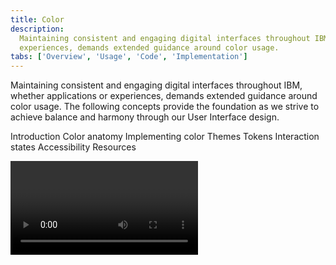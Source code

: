 ```yaml
---
title: Color
description:
  Maintaining consistent and engaging digital interfaces throughout IBM, whether applications or
  experiences, demands extended guidance around color usage.
tabs: ['Overview', 'Usage', 'Code', 'Implementation']
---
```



<PageDescription>

Maintaining consistent and engaging digital interfaces throughout IBM, whether applications or
experiences, demands extended guidance around color usage. The following concepts provide the
foundation as we strive to achieve balance and harmony through our User Interface design.

</PageDescription>

<AnchorLinks>

<AnchorLink>Introduction</AnchorLink>
<AnchorLink>Color anatomy</AnchorLink>
<AnchorLink>Implementing color</AnchorLink>
<AnchorLink>Themes</AnchorLink>
<AnchorLink>Tokens</AnchorLink>
<AnchorLink>Interaction states</AnchorLink>
<AnchorLink>Accessibility</AnchorLink>
<AnchorLink>Resources</AnchorLink>

</AnchorLinks>

<Video title="Color Overview" vimeoId="281513790" />

<br />

<br />

## Introduction

Application of the color palette brings a unified and recognizable consistency to IBM's array of
digital products and interfaces. This consistency is grounded in a set of well-defined rules about
how to work with the Carbon component library in the context of dark and light themes.

<GifPlayer color="dark">

![6 screenshots showing a range of color schemes and considerations for text and data visualizations](/guidelines/color/introduction.gif)
![UI color alternatives](/guidelines/color/introduction.jpeg)

</GifPlayer>

## Color anatomy

Carbon’s default themes are derived from the IBM Design Language color palette. The neutral gray
family is dominant in the default themes, making use of subtle shifts in value to organize content
into distinct zones.

The core blue family serves as the primary action color across all IBM products and experiences.
Additional colors are used sparingly and purposefully.

<div>
  <ColorGrid colorFamily="blue" />
  <ColorGrid colorFamily="gray" />
</div>

<ColorGrid colorFamily="alerts" style={{ marginTop: '2rem' }} />
<Caption>Alert Colors</Caption>

### Layering model

Colors in the neutral gray palette are layered on top of each other to create depth and spatial
associations. The layering model defines the logic of how colors stack on top of each other in a UI
when using the Carbon themes. Aspects of the layering model are built directly into the themes,
color tokens, and components.

The layering model differs between the _light_ and _dark_ themes.

- In the light themes, layers alternate between White and Gray 10 with each added layer.
- In the dark themes, layers become one step lighter with each added layer.

<Row>
<Column colLg={12}>

![Layering model for light themes](/guidelines/color/color-layering-model.png)

</Column>
</Row>

<Caption>Layering model for the White theme (left) and Gray 100 theme (right)</Caption>

<br />{' '}

## Implementing color

Carbon uses tokens and themes to manage color. Tokens are role-based, and themes specify the color
values that serve those roles in the UI.

| Term    | Definition                                                                                                                                                                      |
| ------- | ------------------------------------------------------------------------------------------------------------------------------------------------------------------------------- |
| _Theme_ | A theme is a collection of colors designed to create a specific aesthetic. Themes control the color value assigned to a token. For example, Gray 100 theme.                     |
| _Token_ | A token is the role-based identifier that assigns a color. Unlike hex codes, tokens apply universally across themes. For example, `$layer`, `$border-subtle`, `$support-error`. |
| _Role_  | A role is the systematic usage of a color assigned to a token. Roles cannot be changed between themes.                                                                          |
| _Value_ | A value is the unique visual attribute (hex code, rgba value) assigned to a token through the use of themes.                                                                    |

## Themes

Themes serve as an organizational framework for color in Carbon, with each theme based on a specific
primary background color. And they actually get their names from their background color. There are
two default _light_ themes and two default _dark_ themes.

The light themes are based on White and Gray 10 backgrounds, and the dark themes use Gray 100 and
Gray 90 backgrounds. Within each theme, the values for the universal color tokens use the primary
background color as the base of its layering model.

<Grid condensed className={styles['color-block']}>
<Column sm={1} md={1} lg={2}>

<div className="cds--aspect-ratio cds--aspect-ratio--1x1">
  <div
    className={clsx(
      'cds--aspect-ratio--object',
      styles['color-square'],
      styles['color-square--white']
    )}
  >
    White
  </div>
</div>

<Caption>Light</Caption>

</Column>
<Column sm={1} md={1} lg={2}>

<div className="cds--aspect-ratio cds--aspect-ratio--1x1">
  <div
    className={clsx(
      'cds--aspect-ratio--object',
      styles['color-square'],
      styles['color-square--gray-10']
    )}
  >
    Gray 10
  </div>
</div>

</Column>
<Column sm={1} md={1} lg={2}>

<div className="cds--aspect-ratio cds--aspect-ratio--1x1">
  <div
    className={clsx(
      'cds--aspect-ratio--object',
      styles['color-square'],
      styles['color-square--gray-100']
    )}
  >
    Gray 100
  </div>
</div>

<Caption>Dark</Caption>

</Column>
<Column sm={1} md={1} lg={2}>

<div className="cds--aspect-ratio cds--aspect-ratio--1x1">
  <div
    className={clsx(
      'cds--aspect-ratio--object',
      styles['color-square'],
      styles['color-square--gray-90']
    )}
  >
    Gray 90
  </div>
</div>

</Column>
</Grid>

<br />
<Title> Global background colors </Title>

| Theme    | Primary background      | Token         | Hex value |                                             |
| -------- | ----------------------- | ------------- | --------- | ------------------------------------------: |
| White    | Global Background Light | `$background` | `#ffffff` |  <ColorBlock size="xs">#ffffff</ColorBlock> |
| Gray 10  | Global Background Light | `$background` | `#f4f4f4` | <ColorBlock  size="xs">#f4f4f4</ColorBlock> |
| Gray 90  | Global Background Dark  | `$background` | `#262626` | <ColorBlock  size="xs">#282828</ColorBlock> |
| Gray 100 | Global Background Dark  | `$background` | `#161616` | <ColorBlock  size="xs">#171717</ColorBlock> |

<br />

### Light themes

There are two light themes in Carbon: White and Gray 10. For enabled UI colors light themes
primarily use the color range of White to Gray 20, and for text and icons uses the color range
between Gray 100 and Gray 60.

All of the themes are available in
[Design kits](https://carbondesignsystem.com/designing/kits/sketch/).

#### Layering model

In the light themes, layers alternate between White and Gray 10.

- **White theme**: uses White as the global background color and is layered first with components
  using Gray 10 backgrounds. The second layer uses White and the third layer used Gray 10.
- **Gray 10 theme:** uses Gray 10 as the global background color and is layered first with
  components using White backgrounds. The second layer uses Gray 10 and the third layer used White.

<Tabs>

<Tab label="White">

![A dashboard in the white theme](/guidelines/color/color-overview-themes-white.png)

</Tab>

<Tab label="Gray 10">

![A dashboard in the Gray 10 theme](/guidelines/color/color-overview-themes-gray10.png)

</Tab>

</Tabs>

<DoDontRow>
  <DoDont caption="Gray 10 dropdown on White background." colLg={6}>

![Gray 10 dropdown on White background.](/guidelines/color/Light_theme_01.png)

  </DoDont>
<DoDont type="dont" colLg={6} caption="Avoid use of midtones.">

![Gray 10 dropdown on a Gray 20 background](/guidelines/color/Light_theme_04.png)

  </DoDont>
</DoDontRow>

<br />

### Dark themes

There are two dark themes: Gray 90 and Gray 100. For enabled UI colors, dark themes primarily use
the color range of Gray 100 through Gray 70, and for text and icons uses the color range between
White and Gray 50.

All of the themes are available in
[Design kits](https://carbondesignsystem.com/designing/kits/sketch/).

#### Layering model

In the dark themes, layers become one step lighter with each added layer.

- **Gray 90 theme**: uses Gray 90 as the global background color and is layered first with
  components using Gray 80 backgrounds. The second layer uses Gray 70 and the third layer used
  Gray 60.
- **Gray 100 theme:** uses Gray 100 as the global background color and is layered first with
  components using Gray 90 backgrounds. The second layer uses Gray 80 and the third layer used
  Gray 70.

<Tabs>

<Tab label="Gray 90">

![A dashboard in the Gray 90 theme](/guidelines/color/color-overview-themes-gray90.png)

</Tab>

<Tab label="Gray 100">

![A dashboard in the Gray 100 theme](/guidelines/color/color-overview-themes-gray100.png)

</Tab>

</Tabs>

<DoDontRow>
  <DoDont
    colLg={6}
    caption="Gray 90 dropdown on Gray 100 background.">

![Gray 90 dropdown on Gray 100 background](/guidelines/color/Dark_theme_01_new.png)

  </DoDont>
 <DoDont type="dont" colLg={6} caption="Do not apply components that are darker than the background unless using high-contrast mode.">

![Gray 100 dropdown on Gray 90 background](/guidelines/color/Dark_theme_04_new.png)

  </DoDont>
</DoDontRow>

<br />

### High contrast moments

In some cases, it is helpful to apply light components to dark backgrounds or dark components to
light backgrounds. This technique is useful to focus attention or create visual tension. Some high
contrast moments are baked into the themes by using the `inverse` tokens, like the tooltip
component. Other times high contrast moments can be achieved through applying
[inline theming](/guidelines/color/implementation#inline-theming) for instances like a dark UI Shell
Header with a light theme page.

<DoDontRow>
  <DoDont colLg={6}>

![High contrast example in a light theme.](/guidelines/color/High_contrast_01.png)

  </DoDont>
  <DoDont colLg={6}>

![High contrast example in a dark theme.](/guidelines/color/High_contrast_02.png)

  </DoDont>
</DoDontRow>

<br />

## Tokens

Tokens are method of applying color in a consistent, reusable, and scalable way. They help us
abstract how we use color from the values themselves. They are used in place of hard coded values,
like hex codes. Tokens allow for value changes to be made at scale, making design language changes
easy to implement, as well as making possible color functionalities like inline theming and light or
dark mode.

Each token is assigned a role and a value. The role determines what element to apply a token too and
the value is the actual color (hex code) that appears in the assigned theme. Color token names and
roles are the same across themes, only the assigned value will change with the theme. For example,
under the hood the `$text-secondary` token can dynamically map to `Gray 70` or `Gray 30` depending
on the theme.

See the [color usage](/guidelines/color/usage) tab for the full list of color tokens.

### Token names

For quick reference, the role of a token is represented in the token name itself to help you
correctly apply tokens. The first part of the token name references the general UI element the color
is being applied to, like `background`, `text`, or `border`. The second part of token name will
specify its unique role within the element group like `$border-subtle` or `$text-primary`.
Additionally, some tokens include aninteraction state at the end, like `$background-hover`.

<Row>
<Column colLg={12}>

![Generic text input showing same tokens assigned for White and Gray 100 themes.](/guidelines/color/color-overview-tokens.png)

</Column>
</Row>

<Caption>
  Color tokens for components are the same across themes as shown by this text input using the White
  theme (left) and Gray 100 theme (right).
</Caption>

<br />

### Core tokens

Color tokens that can be applied across components are called _core tokens_. There are ten main
groups of core color tokens. They are grouped by the common UI element that they are applied to.
Token groups makes it easier to find and apply color tokens. Interaction state tokens are included
in the group along side their enabled state tokens. There are a few core tokens that do not belong
to the a group and stand as individual tokens like `$overlay`, `$highlight`, and `$interactive`.

Some core tokens are part of an additional token group called _layering tokens_. These tokens are
used to implement the layering model onto components. For more information, see the
[Implementation tab](/guidelines/color/implementation#layer-tokens).

| Token group | Applied to                                                                          |
| ----------- | ----------------------------------------------------------------------------------- |
| Background  | Page or primary backgrounds                                                         |
| Layer       | Stacked backgrounds (includes layering tokens)                                      |
| Field       | Form and input backgrounds (includes layering tokens)                               |
| Border      | Dividers, rules, and borders between and around elements (includes layering tokens) |
| Text        | Type and type styles                                                                |
| Link        | Standalone and inline links                                                         |
| Icon        | Icons and pictograms                                                                |
| Support     | Notification elements and status indicators                                         |
| Focus       | Focus states                                                                        |
| Skeleton    | Skeleton states                                                                     |

<br />

### Component tokens

Some components have their own specific color tokens, known as _component tokens_. They represent
the properties associated with a particular component. They are not global tokens like the core
tokens and should never be used for anything other than their own component. For a full list for
component tokens see the [color usage](/guidelines/color/usage) tab.

To see how the tokens are applied in the components themselves, visit the component’s style page.

- [Button](/components/button/style#color)
- [Tag](/components/tag/style#color)
- [Notification](/components/notification/style#color)

## Interaction states

In addition to the core set of enabled-state tokens, there are five other interaction states defined
with tokens for each theme. Interaction tokens are signified by the addition of a state name added
to the end of the base token name. For example, the `$background` hover state token is
`$background-hover`.

The color layering model for interaction tokens is as follows:

- For values between Black and Gray 70, interaction gets lighter.
- For values between Gray 60 and White, interaction gets darker.

<Row>
<Column colLg={12}>

![Hover states palette](/guidelines/color/color-overview-interactive.png)

</Column>
</Row>

<br />

### Hover

Hover is a subtle visual change that appears when a mouse cursor moves over an interactive element.
Hover states have their own tokens and are identified by `-hover` added to the end of the base token
name, such as `$background-hover`.

In the IBM themes, hover states token values are “half steps” between two adjacent colors on the IBM
core color palette steps. These values fall outside of the IBM core color palette steps and have
their own spectrum. Hover colors should not be used for anything other hover states.

- For values between Black and 70, the hover state is a half step lighter.
- For values between 60 and White, the hover state is a half step darker.

Elements like text or icons that use `secondary` colors for their enabled state, will change to the
`primary` color on hover, giving them a subtle emphasis. Most of the time, this shift in color (on
the text or icon element) will be accompanied by a background hover color shift as well. For
example, an overflow menu uses `$text-secondary` and `$layer` in its enabled state. On hover, the
text switches to `$text-primary` and the background to `$layer-hover`.

<Row>
<Column colLg={8}>

![Hover state colors are half steps](/guidelines/color/color-overview-interactive-hover.png)

</Column>
</Row>

<Caption>
  Shown in the white theme, '$layer' enabled color (1) has a value of 10 and '$layer-hover' (2) has
  a value of 15.
</Caption>

<br />

### Active

The active state can be used to indicate a `click`, `tap` or down press of a button. Active tokens
are identified by `-active` added after the base token name, such as `$button-primary-active`.
Active state values are two full steps lighter or darker on the IBM color scale. For example, the
Blue 60 active state is Blue 80.

- For values between 100 and 70, the active state is two full steps lighter.
- For values between 60 and 10, the active state is two full steps darker.

The exceptions are that White value shares the same active state value as Gray 10, and Black value
shares the same active state value as Gray 100.

<Row>
<Column colLg={8}>

![Active state colors are two steps over](/guidelines/color/color-overview-interactive-active.png)

</Column>
</Row>

<Caption>
  Shown in the White theme, `$button-primary` enabled color (1) has a value of Blue 60 and
  `$button-primary-active` active color (2) has a value of Blue 80.
</Caption>

<br />

### Selected

Selected states indicate item(s) or option(s) that have been chosen in the UI by the user through
any input method. Selected tokens are identified by the `-selected` added after base token name,
such as `$layer-selected-01`. The color logic for selected state is either one full step lighter or
darker on the IBM color scale. For example, the Gray100 selected state is Gray 90.

- For values between 100 and 70, the selected state is one full step lighter.
- For values between 60 and 10, the selected state one full step darker.

The exception is that White shares the same selected state value as Gray 10, and Black shares the
same selected state value as Gray 100.

Elements like text or icons that use `secondary` colors for their enabled state, will change to the
`primary` color when selected, giving them a subtle emphasis. Most of the time, this shift in color
(to the text or icon element) will be accompanied by a selected background color shift as well.

<Row>
<Column colLg={8}>

![Selected state colors are one step over](/guidelines/color/color-overview-interactive-selected.png)

</Column>
</Row>

<Caption>
  Shown in the white theme, `$layer` enabled color (1) has a value of Gray 10 and `$layer-selected`
  selected color (2) has a value of Gray 20.
</Caption>

<br />

### Focus

The focus state draws attention to the active element on a page when using the keyboard or voice to
navigate. In Carbon, the focus of an element is most commonly indicated by a 2px border around the
element. In order to make it easy to identify and locate on a page, most focus states use only one
color per theme controlled through the `$focus` color token.

- In the light themes, the focus state usually appears as a Blue 60 border.
- In the dark themes, the focus state usually appears as a White border.

The exception is high contrast moments where a `$focus-inverse` color is used instead.

Focus states are required on all interactive elements and must pass 3:1 color contrast
accessibility. Often times to achieve proper 3:1 contrast a `$focus-inset` border is used between
the focus border and the element itself.

<Row>
<Column colLg={8}>

![Focus state colors](/guidelines/color/color-overview-interactive-focus.png)

</Column>
</Row>

<Caption>White theme `$focus` color (1) and Gray 90 theme `$focus` color (2).</Caption>

<br />

### Disabled

A disabled state is applied to a component when the user is not allowed to interact with the
component due to either permissions, dependencies, or pre-requisites. Disabled states completely
remove the interactive function of a component and therefore don't receive hover or focus. Disabled
state styling is not subject to WC3 contrast compliance standards and is intentionally de-emphasized
in a faded fashion.

Disabled elements are always styled in the Gray family no matter its base color. A component's
specific styling will depend on the elements within it and what layers they are placed on. Some
tokens have their own specific disabled tokens, such as `$layer-disabled`, while other elements are
grouped together and share a disabled token like `$text-disabled`.

- For the light themes, disabled color values range from White to Gray 50
- For the dark themes, disabled color values range from Gray 90 to Gray 40

## Accessibility

Using various forms of contrast is the most important consideration when making user-friendly color
and interface choices. Awareness of standards and best practices is the key to accessible color
selections.

<Row className="resource-card-group">
<Column colMd={4} colLg={4} noGutterSm>
    <ResourceCard
      subTitle="IBM Design Language: Accessibility"
      aspectRatio="2:1"
      href="https://www.ibm.com/design/language/color#accessibility"
      >

<MdxIcon name="bee" />

  </ResourceCard>
</Column>
<Column colMd={4} colLg={4} noGutterSm>
    <ResourceCard
      subTitle="IBM Accessibility: Color and Contrast"
      aspectRatio="2:1"
      href="https://www.ibm.com/able/toolkit/design/visual/color-and-contrast"
      >

<MdxIcon name="bee" />

  </ResourceCard>
</Column>
</Row>

### Contrast ratios

Contrast is the difference in brightness between any two elements. The
[Web Content Acessibility Guidelines (WCAG)](https://www.w3.org/TR/WCAG21/) set specific ratios that
achieve the minimum required contrast for legibility. Generally speaking, small text is any size
below 24px and requires a 4.5:1 contrast ratio. Large text is anything above 24px and requires a 3:1
contrast ratio. Graphical elements, such as data visualizations, also require a 3:1 contrast ratio.

The IBM palette is comprised of twelve color grades—Black, White and ten values for each hue. The
following table indicates the minimum number of steps required to achieve commonly used contrast
ratios between any two colors.

<Row>
<Column colLg={8}>
<ArtDirection>

![color grades - Mobile image](/guidelines/color/colorgrades_table_mobile.png)
![color grades graphic](/guidelines/color/colorgrades_table.png)

</ArtDirection>
</Column>
</Row>

| Color 1 | Color 2 (4.5:1 contrast)   | Color 2 (3:1 contrast)     |
| ------- | -------------------------- | -------------------------- |
| Black   | 50 through White (6 steps) | 60 through White (5 steps) |
| 100     | 50 through White (5 steps) | 60 through White (4 steps) |
| 90      | 50 through White (4 steps) | 60 through White (3 steps) |
| 80      | 40 through White (4 steps) | 50 through White (3 steps) |
| 70      | 30 through White (4 steps) | 40 through White (3 steps) |
| 60      | 20 through White (4 steps) | 20 through White (4 steps) |
| 50      | 90 through Black (4 steps) | 80 through Black (3 steps) |
| 40      | 80 through Black (4 steps) | 70 through Black (3 steps) |
| 30      | 70 through Black (4 steps) | 70 through Black (4 steps) |
| 20      | 70 through Black (5 steps) | 60 through Black (4 steps) |
| 10      | 60 through Black (5 steps) | 50 through Black (4 steps) |
| White   | 60 through Black (6 steps) | 50 through Black (5 steps) |

## Resources

<Row className="resource-card-group">
<Column  colLg={4} colMd={4} noGutterSm>
  <ResourceCard
    subTitle="RGB color palettes (.ase and .clr)"
    href="https://github.com/carbon-design-system/carbon/raw/v10/packages/colors/artifacts/IBM_Colors.zip"
    >

<MdxIcon name="ase" />

  </ResourceCard>
</Column>
<Column colLg={4} colMd={4}  noGutterSm>
  <ResourceCard
    subTitle="Elements package: Color"
    href="https://github.com/carbon-design-system/carbon/tree/v10/packages/colors"
    >

<MdxIcon name="github" />

  </ResourceCard>
</Column>
</Row>
